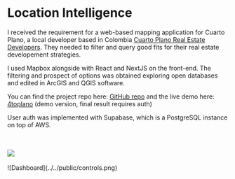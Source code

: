
# Location Intelligence

I received the requirement for a web-based mapping application for Cuarto Plano, a local developer based in Colombia [Cuarto Plano Real Estate Developers](https://www.cuartoplano.com/).
They needed to filter and query good fits for their real estate developement strategies.

I used Mapbox alongside with React and NextJS on the front-end. The filtering and prospect of options was obtained exploring open databases and edited in ArcGIS and QGIS software.

You can find the project repo here: [GitHub repo](https://github.com/andriusmv/4toplano) and the live demo here: [4toplano](https://4toplano.vercel.app/) (demo version, final result requires auth)

User auth was implemented with Supabase, which is a PostgreSQL instance on top of AWS.

<br />
<br />
<Image src="/Location.png" width={1200} height={825} />
<br />
<br />
![Dashboard](../../public/controls.png)
